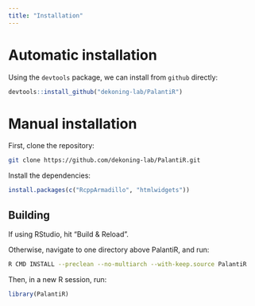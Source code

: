 ```yaml
---
title: "Installation"
---
```


# Automatic installation

Using the `devtools` package, we can install from `github` directly:

```R
devtools::install_github("dekoning-lab/PalantiR")
```

# Manual installation

First, clone the repository:

```bash
git clone https://github.com/dekoning-lab/PalantiR.git
```

Install the dependencies:

```R
install.packages(c("RcppArmadillo", "htmlwidgets"))
```

## Building

If using RStudio, hit "Build & Reload".

Otherwise, navigate to one directory above PalantiR, and run:

```bash
R CMD INSTALL --preclean --no-multiarch --with-keep.source PalantiR
```

Then, in a new R session, run:

```R
library(PalantiR)
```
